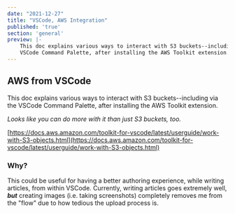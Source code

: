 ```yaml
---
date: "2021-12-27"
title: "VSCode, AWS Integration"
published: 'true'
section: 'general'
preview: |-
    This doc explains various ways to interact with S3 buckets--including via the
    VSCode Command Palette, after installing the AWS Toolkit extension.
---
```


## AWS from VSCode

This doc explains various ways to interact with S3 buckets--including via the
VSCode Command Palette, after installing the AWS Toolkit extension.

_Looks like you can do more with it than just S3 buckets, too._

[https://docs.aws.amazon.com/toolkit-for-vscode/latest/userguide/work-with-S3-objects.html](https://docs.aws.amazon.com/toolkit-for-vscode/latest/userguide/work-with-S3-objects.html)

### Why?

This could be useful for having a better authoring experience, while writing articles,
from within VSCode. Currently, writing articles goes extremely well, _**but**_ creating 
images (i.e. taking screenshots) completely removes me from the "flow" due to how 
tedious the upload process is.